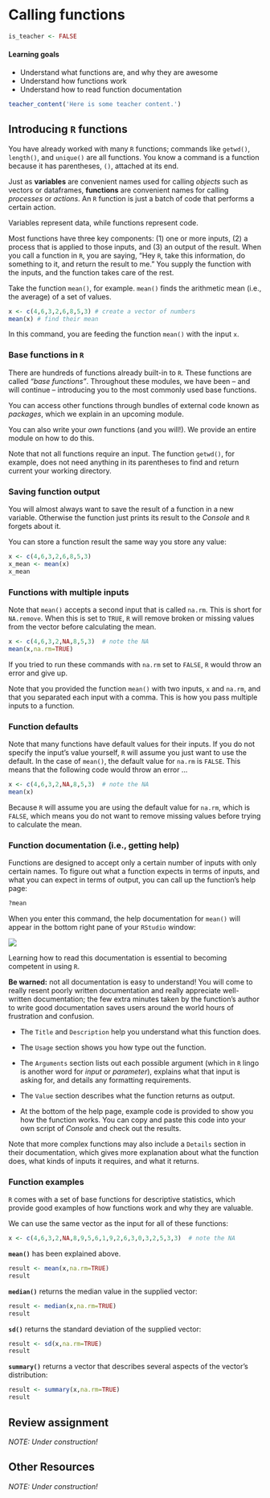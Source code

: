 # Calling functions

```r
is_teacher <- FALSE
```

#### Learning goals {-}

* Understand what functions are, and why they are awesome
* Understand how functions work
* Understand how to read function documentation

```r
teacher_content('Here is some teacher content.')
```

## Introducing `R` functions {-}

You have already worked with many `R` functions; commands like `getwd()`, `length()`, and `unique()` are all functions. You know a command is a function because it has parentheses, `()`, attached at its end.

Just as **variables** are convenient names used for calling *objects* such as vectors or dataframes, **functions** are convenient names for calling *processes* or *actions*. An `R` function is just a batch of code that performs a certain action.  

Variables represent data, while functions represent code.  

Most functions have three key components: (1) one or more inputs, (2) a process that is applied to those inputs, and (3) an output of the result. When you call a function in `R`, you are saying, "Hey `R`, take this information, do something to it, and return the result to me." You supply the function with the inputs, and the function takes care of the rest.

Take the function `mean()`, for example. `mean()` finds the arithmetic mean (i.e., the average) of a set of values.

```r
x <- c(4,6,3,2,6,8,5,3) # create a vector of numbers
mean(x) # find their mean
```

In this command, you are feeding the function `mean()` with the input `x`. 

### Base functions in `R` {-}

There are hundreds of functions already built-in to `R`. These functions are called *"base functions"*. Throughout these modules, we have been -- and will continue -- introducing you to the most commonly used base functions.

You can access other functions through bundles of external code known as *packages*, which we explain in an upcoming module. 

You can also write your *own* functions (and you will!). We provide an entire module on how to do this.

Note that not all functions require an input. The function `getwd()`, for example, does not need anything in its parentheses to find and return current your working directory.

### Saving function output  {-}

You will almost always want to save the result of a function in a new variable. Otherwise the function just prints its result to the *Console* and `R` forgets about it.  

You can store a function result the same way you store any value:  

```r
x <- c(4,6,3,2,6,8,5,3) 
x_mean <- mean(x) 
x_mean
```

### Functions with multiple inputs {-}

Note that `mean()` accepts a second input that is called `na.rm`. This is short for `NA.remove`. When this is set to `TRUE`, `R` will remove broken or missing values from the vector before calculating the mean.

```r
x <- c(4,6,3,2,NA,8,5,3)  # note the NA
mean(x,na.rm=TRUE)
```

If you tried to run these commands with `na.rm` set to `FALSE`, `R` would throw an error and give up.  

Note that you provided the function `mean()` with two inputs, `x` and `na.rm`, and that you separated each input with a comma. This is how you pass multiple inputs to a function.  

### Function defaults {-}

Note that many functions have default values for their inputs. If you do not specify the input's value yourself, `R` will assume you just want to use the default. In the case of `mean()`, the default value for `na.rm` is `FALSE`. This means that the following code would throw an error ...

```r
x <- c(4,6,3,2,NA,8,5,3)  # note the NA
mean(x)
```

Because `R` will assume you are using the default value for `na.rm`, which is `FALSE`, which means you do not want to remove missing values before trying to calculate the mean.


### Function documentation (i.e., getting help) {-}

Functions are designed to accept only a certain number of inputs with only certain names. To figure out what a function expects in terms of inputs, and what you can expect in terms of output, you can call up the function's help page:

```r
?mean
```

When you enter this command, the help documentation for `mean()` will appear in the bottom right pane of your `RStudio` window: 

![](img/functions_help.png)

Learning how to read this documentation is essential to becoming competent in using `R`.  

**Be warned:** not all documentation is easy to understand! You will come to really resent poorly written documentation and really appreciate well-written documentation; the few extra minutes taken by the function's author to write good documentation saves users around the world hours of frustration and confusion.

*  The `Title` and `Description` help you understand what this function does.  

* The `Usage` section shows you how type out the function.

* The `Arguments` section lists out each possible argument (which in `R` lingo is another word for *input* or *parameter*), explains what that input is asking for, and details any formatting requirements. 

* The `Value` section describes what the function returns as output. 

* At the bottom of the help page, example code is provided to show you how the function works. You can copy and paste this code into your own script of *Console* and check out the results.

Note that more complex functions may also include a `Details` section in their documentation, which gives more explanation about what the function does, what kinds of inputs it requires, and what it returns.  


### Function examples  {-}

`R` comes with a set of base functions for descriptive statistics, which provide good examples of how functions work and why they are valuable. 

We can use the same vector as the input for all of these functions:  

```r
x <- c(4,6,3,2,NA,8,9,5,6,1,9,2,6,3,0,3,2,5,3,3)  # note the NA
```

**`mean()`** has been explained above.  

```r
result <- mean(x,na.rm=TRUE)
result
```

**`median()`** returns the median value in the supplied vector:  

```r
result <- median(x,na.rm=TRUE)
result
```

**`sd()`** returns the standard deviation of the supplied vector:  

```r
result <- sd(x,na.rm=TRUE)
result
```

**`summary()`** returns a vector that describes several aspects of the vector's distribution:  

```r
result <- summary(x,na.rm=TRUE)
result
```


## Review assignment {-}

*NOTE: Under construction!*  

## Other Resources  {-}

*NOTE: Under construction!*  




